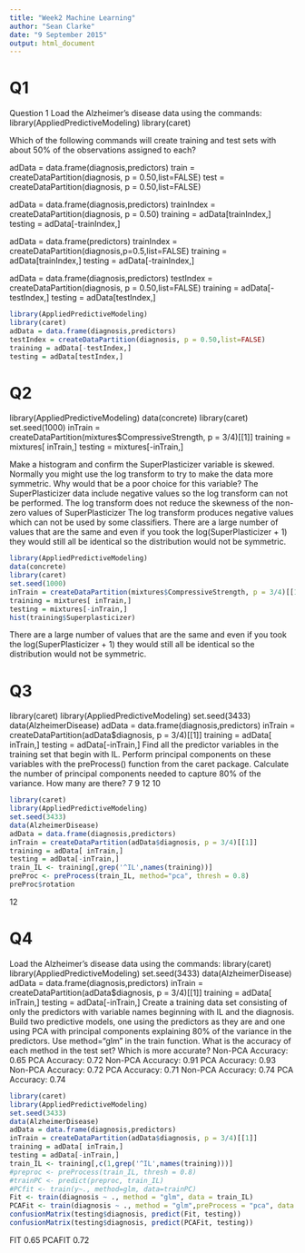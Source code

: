 ```yaml
---
title: "Week2 Machine Learning"
author: "Sean Clarke"
date: "9 September 2015"
output: html_document
---
```


# Q1

Question 1
Load the Alzheimer's disease data using the commands:
library(AppliedPredictiveModeling)
library(caret)

Which of the following commands will create training and test sets with about 50% of the observations assigned to each?

adData = data.frame(diagnosis,predictors)
train = createDataPartition(diagnosis, p = 0.50,list=FALSE)
test = createDataPartition(diagnosis, p = 0.50,list=FALSE)
 
adData = data.frame(diagnosis,predictors)
trainIndex = createDataPartition(diagnosis, p = 0.50)
training = adData[trainIndex,]
testing = adData[-trainIndex,]
 
adData = data.frame(predictors)
trainIndex = createDataPartition(diagnosis,p=0.5,list=FALSE)
training = adData[trainIndex,]
testing = adData[-trainIndex,]
 
adData = data.frame(diagnosis,predictors)
testIndex = createDataPartition(diagnosis, p = 0.50,list=FALSE)
training = adData[-testIndex,]
testing = adData[testIndex,]

```r
library(AppliedPredictiveModeling)
library(caret)
adData = data.frame(diagnosis,predictors)
testIndex = createDataPartition(diagnosis, p = 0.50,list=FALSE)
training = adData[-testIndex,]
testing = adData[testIndex,]
```

# Q2

library(AppliedPredictiveModeling)
data(concrete)
library(caret)
set.seed(1000)
inTrain = createDataPartition(mixtures$CompressiveStrength, p = 3/4)[[1]]
training = mixtures[ inTrain,]
testing = mixtures[-inTrain,]

Make a histogram and confirm the SuperPlasticizer variable is skewed. Normally you might use the log transform to try to make the data more symmetric. Why would that be a poor choice for this variable?
The SuperPlasticizer data include negative values so the log transform can not be performed.
The log transform does not reduce the skewness of the non-zero values of SuperPlasticizer
The log transform produces negative values which can not be used by some classifiers.
There are a large number of values that are the same and even if you took the log(SuperPlasticizer + 1) they would still all be identical so the distribution would not be symmetric.

```r
library(AppliedPredictiveModeling)
data(concrete)
library(caret)
set.seed(1000)
inTrain = createDataPartition(mixtures$CompressiveStrength, p = 3/4)[[1]]
training = mixtures[ inTrain,]
testing = mixtures[-inTrain,]
hist(training$Superplasticizer)
```

There are a large number of values that are the same and even if you took the log(SuperPlasticizer + 1) they would still all be identical so the distribution would not be symmetric.


# Q3

library(caret)
library(AppliedPredictiveModeling)
set.seed(3433)
data(AlzheimerDisease)
adData = data.frame(diagnosis,predictors)
inTrain = createDataPartition(adData$diagnosis, p = 3/4)[[1]]
training = adData[ inTrain,]
testing = adData[-inTrain,]
Find all the predictor variables in the training set that begin with IL. Perform principal components on these variables with the preProcess() function from the caret package. Calculate the number of principal components needed to capture 80% of the variance. How many are there?
7
9
12
10

```r
library(caret)
library(AppliedPredictiveModeling)
set.seed(3433)
data(AlzheimerDisease)
adData = data.frame(diagnosis,predictors)
inTrain = createDataPartition(adData$diagnosis, p = 3/4)[[1]]
training = adData[ inTrain,]
testing = adData[-inTrain,]
train_IL <- training[,grep('^IL',names(training))]
preProc <- preProcess(train_IL, method="pca", thresh = 0.8)
preProc$rotation
```


12


# Q4

Load the Alzheimer's disease data using the commands:
library(caret)
library(AppliedPredictiveModeling)
set.seed(3433)
data(AlzheimerDisease)
adData = data.frame(diagnosis,predictors)
inTrain = createDataPartition(adData$diagnosis, p = 3/4)[[1]]
training = adData[ inTrain,]
testing = adData[-inTrain,]
Create a training data set consisting of only the predictors with variable names beginning with IL and the diagnosis. Build two predictive models, one using the predictors as they are and one using PCA with principal components explaining 80% of the variance in the predictors. Use method="glm" in the train function. What is the accuracy of each method in the test set? Which is more accurate?
Non-PCA Accuracy: 0.65 
PCA Accuracy: 0.72
Non-PCA Accuracy: 0.91 
PCA Accuracy: 0.93
Non-PCA Accuracy: 0.72 
PCA Accuracy: 0.71
Non-PCA Accuracy: 0.74 
PCA Accuracy: 0.74

```r
library(caret)
library(AppliedPredictiveModeling)
set.seed(3433)
data(AlzheimerDisease)
adData = data.frame(diagnosis,predictors)
inTrain = createDataPartition(adData$diagnosis, p = 3/4)[[1]]
training = adData[ inTrain,]
testing = adData[-inTrain,]
train_IL <- training[,c(1,grep('^IL',names(training)))]
#preproc <- preProcess(train_IL, thresh = 0.8)
#trainPC <- predict(preproc, train_IL)
#PCfit <- train(y~., method=glm, data=trainPC)
Fit <- train(diagnosis ~ ., method = "glm", data = train_IL)
PCAFit <- train(diagnosis ~ ., method = "glm",preProcess = "pca", data = train_IL, trControl = trainControl(preProcOptions = list(thresh = 0.8)))
confusionMatrix(testing$diagnosis, predict(Fit, testing))
confusionMatrix(testing$diagnosis, predict(PCAFit, testing))
```

FIT 0.65
PCAFIT 0.72